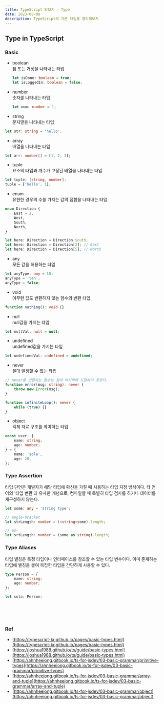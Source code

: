 ```yaml
---
title: TypeScript 맛보기 - Type
date: 2023-08-08
description: TypeScript의 기본 타입을 정리해보자
---
```


## Type in TypeScript

### Basic

- boolean <br />
  참 또는 거짓을 나타내는 타입

  ```typescript
  let isDone: boolean = true;
  let isLoggedIn: boolean = false;
  ```

- number <br />
  숫자를 나타내는 타입

  ```typescript
  let num: number = 1;
  ```

- string <br />
  문자열을 나타내는 타입

```typescript
let str: string = 'hello';
```

- array <br />
  배열을 나타내는 타입

```typescript
let arr: number[] = [1, 2, 3];
```

- tuple <br />
  요소의 타입과 개수가 고정된 배열을 나타내는 타입

```typescript
let tuple: [string, number];
tuple = ['hello', 1];
```

- enum <br />
  유한한 경우의 수를 가지는 값의 집합을 나타내는 타입

```typescript
enum Direction {
	East = 2,
	West,
	South,
	North,
}

let here: Direction = Direction.South;
let here: Direction = Direction[2]; // East
let here: Direction = Direction[5]; // North
```

- any <br />
  모든 값을 허용하는 타입

```typescript
let anyType: any = 10;
anyType = 'ten';
anyType = false;
```

- void <br />
  아무런 값도 반환하지 않는 함수의 반환 타입

```typescript
function nothing(): void {}
```

- null <br />
  null값을 가지는 타입

```typescript
let nullVal: null = null;
```

- undefined <br />
  undefined값을 가지는 타입

```typescript
let undefinedVal: undefined = undefined;
```

- never <br />
  절대 발생할 수 없는 타입

```typescript
// never를 반환하는 함수는 절대 마지막에 도달하지 못한다.
function error(msg: string): never {
	throw new Error(msg);
}

function infiniteLoop(): never {
	while (true) {}
}
```

- object <br />
  객체 자료 구조를 의미하는 타입

```typescript
const user: {
	name: string;
	age: number;
} = {
	name: 'sola',
	age: 20,
};
```

### Type Assertion

타입 단언은 개발자가 해당 타입에 확신을 가질 때 사용하는 타입 지정 방식이다. 타 언어의 '타입 변환'과 유사한 개념으로, 컴파일할 때 특별히 타입 검사를 하거나 데이터를 재구성하지 않는다.

```typescript
let some: any = 'string type';

// angle-bracket
let strLength: number = (<string>some).length;

// as-
let srtLength: number = (some as string).length;
```

### Type Aliases

타입 별칭은 특정 타입이나 인터페이스를 참조할 수 있는 타입 변수이다. 이미 존재하는 타입에 별칭을 붙여 복잡한 타입을 간단하게 사용할 수 있다.

```typescript
type Person = {
	name: string;
	age: number;
};

let sola: Person;
```

<br />
<br />
<br />

### Ref

- [https://typescript-kr.github.io/pages/basic-types.html](https://typescript-kr.github.io/pages/basic-types.html)
- [https://joshua1988.github.io/ts/guide/basic-types.html](https://joshua1988.github.io/ts/guide/basic-types.html)
- [https://ahnheejong.gitbook.io/ts-for-jsdev/03-basic-grammar/primitive-types](https://ahnheejong.gitbook.io/ts-for-jsdev/03-basic-grammar/primitive-types)
- [https://ahnheejong.gitbook.io/ts-for-jsdev/03-basic-grammar/array-and-tuple](https://ahnheejong.gitbook.io/ts-for-jsdev/03-basic-grammar/array-and-tuple)
- [https://ahnheejong.gitbook.io/ts-for-jsdev/03-basic-grammar/object](https://ahnheejong.gitbook.io/ts-for-jsdev/03-basic-grammar/object)
